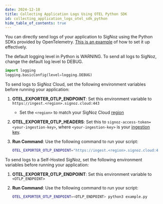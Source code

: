 ```yaml
---
date: 2024-12-18
title: Collecting Application Logs Using OTEL Python SDK
id: collecting_application_logs_otel_sdk_python
hide_table_of_contents: true
---
```


You can directly send logs of your application to SigNoz using the Python SDKs provided by OpenTelemetry. [This is an example](https://github.com/open-telemetry/opentelemetry-python/tree/main/docs/examples/logs) of how to 
set it up effectively.

<Admonition>
The default logging level in Python is WARNING. To send all logs to SigNoz, change the default log level to DEBUG.

```python
import logging
logging.basicConfig(level=logging.DEBUG)
```
</Admonition>

<Tabs entityName="plans">

<TabItem value="signoz-cloud" label="SigNoz Cloud" default>

To send logs to SigNoz Cloud, set the following environment variables before running your application:

1. **OTEL_EXPORTER_OTLP_ENDPOINT**:
   Set this environment variable to `https://ingest.<region>.signoz.cloud:443`

   - Set the `<region>` to match your SigNoz Cloud [region](https://signoz.io/docs/ingestion/signoz-cloud/overview/#endpoint)


2. **OTEL_EXPORTER_OTLP_HEADERS**:
   Set this to `signoz-access-token=<your-ingestion-key>`, where `<your-ingestion-key>` is your [ingestion key](https://signoz.io/docs/ingestion/signoz-cloud/keys/).

3. **Run Command**:
   Use the following command to run your script:

   ```bash
   OTEL_EXPORTER_OTLP_ENDPOINT="https://ingest.<region>.signoz.cloud:443" OTEL_EXPORTER_OTLP_HEADERS="signoz-ingestion-key=<SIGNOZ_INGESTION_KEY>" python3 example.py
   ```

</TabItem>

<TabItem value="self-host" label="Self-Host" default>

To send logs to a Self-Hosted SigNoz, set the following environment variables before running your application:

1. **OTEL_EXPORTER_OTLP_ENDPOINT**:
   Set this environment variable to `<OTLP_ENDPOINT>`

3. **Run Command**:
   Use the following command to run your script:

   ```bash
   OTEL_EXPORTER_OTLP_ENDPOINT=<OTLP_ENDPOINT> python3 example.py
   ```

</TabItem>

</Tabs>

